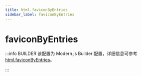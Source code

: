 ```yaml
---
title: html.faviconByEntries
sidebar_label: faviconByEntries
---
```

# faviconByEntries

:::info BUILDER
该配置为 Modern.js Builder 配置，详细信息可参考 [html.faviconByEntries](https://modernjs.dev/builder/api/config-html.html#html-faviconbyentries)。

:::


<Main />
